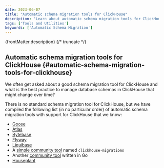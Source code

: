 ```yaml
---
date: 2023-06-07
title: "Automatic schema migration tools for ClickHouse"
description: "Learn about automatic schema migration tools for ClickHouse and how to manage changing database schemas over time."
tags: ['Tools and Utilities']
keywords: ['Automatic Schema Migration']
---
```


{frontMatter.description}
{/* truncate */}

## Automatic schema migration tools for ClickHouse {#automatic-schema-migration-tools-for-clickhouse}

We often get asked about a good schema migration tool for ClickHouse and what is the best practice to manage database schemas in ClickHouse that might change over time? 

There is no standard schema migration tool for ClickHouse, but we have compiled the following list (in no particular order) of automatic schema migration tools with support for ClickHouse that we know:

- [Goose](https://github.com/pressly/goose)
- [Atlas](https://atlasgo.io/guides/clickhouse?utm_source=clickhouse&utm_term=knowledge)
- [Bytebase](https://www.bytebase.com/)
- [Flyway](https://documentation.red-gate.com/fd/supported-databases-and-versions-143754067.html)
- [Liquibase](https://www.liquibase.com/)
- A [simple community tool](https://github.com/VVVi/clickhouse-migrations) named `clickhouse-migrations`
- Another [community tool](https://github.com/golang-migrate/migrate/tree/master/database/clickhouse) written in Go
- [Houseplant](https://houseplant.readthedocs.io)
